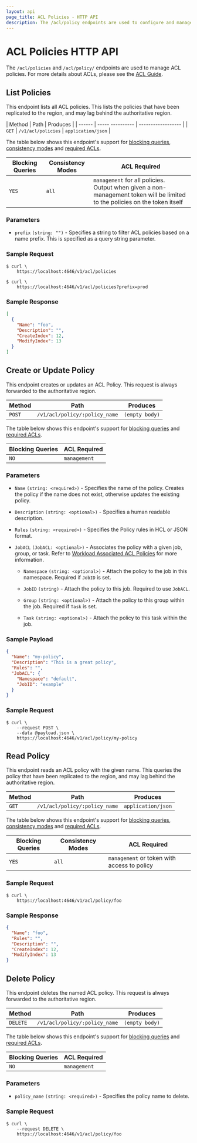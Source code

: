 ```yaml
---
layout: api
page_title: ACL Policies - HTTP API
description: The /acl/policy endpoints are used to configure and manage ACL policies.
---
```


# ACL Policies HTTP API

The `/acl/policies` and `/acl/policy/` endpoints are used to manage ACL policies.
For more details about ACLs, please see the [ACL Guide](/nomad/tutorials/access-control).

## List Policies

This endpoint lists all ACL policies. This lists the policies that have been replicated
to the region, and may lag behind the authoritative region.

| Method | Path               | Produces           |
| ------ | -----   ---------- | ------------------ |
| `GET`  | `/v1/acl/policies` | `application/json` |

The table below shows this endpoint's support for
[blocking queries](/nomad/api-docs#blocking-queries), [consistency modes](/nomad/api-docs#consistency-modes) and
[required ACLs](/nomad/api-docs#acls).

| Blocking Queries | Consistency Modes | ACL Required                                                                                                                     |
| ---------------- | ----------------- | -------------------------------------------------------------------------------------------------------------------------------- |
| `YES`            | `all`             | `management` for all policies.<br />Output when given a non-management token will be limited to the policies on the token itself |

### Parameters

- `prefix` `(string: "")` - Specifies a string to filter ACL policies based on
  a name prefix. This is specified as a query string parameter.

### Sample Request

```shell-session
$ curl \
    https://localhost:4646/v1/acl/policies
```

```shell-session
$ curl \
    https://localhost:4646/v1/acl/policies?prefix=prod
```

### Sample Response

```json
[
  {
    "Name": "foo",
    "Description": "",
    "CreateIndex": 12,
    "ModifyIndex": 13
  }
]
```

## Create or Update Policy

This endpoint creates or updates an ACL Policy. This request is always forwarded to the
authoritative region.

| Method | Path                          | Produces       |
| ------ | ----------------------------- | -------------- |
| `POST` | `/v1/acl/policy/:policy_name` | `(empty body)` |

The table below shows this endpoint's support for
[blocking queries](/nomad/api-docs#blocking-queries) and
[required ACLs](/nomad/api-docs#acls).

| Blocking Queries | ACL Required |
| ---------------- | ------------ |
| `NO`             | `management` |

### Parameters

- `Name` `(string: <required>)` - Specifies the name of the policy.
  Creates the policy if the name does not exist, otherwise updates the existing policy.

- `Description` `(string: <optional>)` - Specifies a human readable description.

- `Rules` `(string: <required>)` - Specifies the Policy rules in HCL or JSON format.

- `JobACL` `(JobACL: <optional>)` - Associates the policy with a given job,
  group, or task. Refer to [Workload Associated ACL
  Policies][concepts_workload_identity_acl] for more information.

  - `Namespace` `(string: <optional>)` - Attach the policy to the job in this
    namespace.  Required if `JobID` is set.

  - `JobID` `(string)` - Attach the policy to this job. Required to use `JobACL`.

  - `Group` `(string: <optional>)` - Attach the policy to this group within the
    job.  Required if `Task` is set.

  - `Task` `(string: <optional>)` - Attach the policy to this task within the job.

### Sample Payload

```json
{
  "Name": "my-policy",
  "Description": "This is a great policy",
  "Rules": "",
  "JobACL": {
    "Namespace": "default",
    "JobID": "example"
  }
}
```

### Sample Request

```shell-session
$ curl \
    --request POST \
    --data @payload.json \
    https://localhost:4646/v1/acl/policy/my-policy
```

## Read Policy

This endpoint reads an ACL policy with the given name. This queries the policy that have been
replicated to the region, and may lag behind the authoritative region.

| Method | Path                          | Produces           |
| ------ | ----------------------------- | ------------------ |
| `GET`  | `/v1/acl/policy/:policy_name` | `application/json` |

The table below shows this endpoint's support for
[blocking queries](/nomad/api-docs#blocking-queries), [consistency modes](/nomad/api-docs#consistency-modes) and
[required ACLs](/nomad/api-docs#acls).

| Blocking Queries | Consistency Modes | ACL Required                                |
| ---------------- | ----------------- | ------------------------------------------- |
| `YES`            | `all`             | `management` or token with access to policy |

### Sample Request

```shell-session
$ curl \
    https://localhost:4646/v1/acl/policy/foo
```

### Sample Response

```json
{
  "Name": "foo",
  "Rules": "",
  "Description": "",
  "CreateIndex": 12,
  "ModifyIndex": 13
}
```

## Delete Policy

This endpoint deletes the named ACL policy. This request is always forwarded to the
authoritative region.

| Method   | Path                          | Produces       |
| -------- | ----------------------------- | -------------- |
| `DELETE` | `/v1/acl/policy/:policy_name` | `(empty body)` |

The table below shows this endpoint's support for
[blocking queries](/nomad/api-docs#blocking-queries) and
[required ACLs](/nomad/api-docs#acls).

| Blocking Queries | ACL Required |
| ---------------- | ------------ |
| `NO`             | `management` |

### Parameters

- `policy_name` `(string: <required>)` - Specifies the policy name to delete.

### Sample Request

```shell-session
$ curl \
    --request DELETE \
    https://localhost:4646/v1/acl/policy/foo
```

[concepts_workload_identity_acl]: /nomad/docs/concepts/workload-identity#workload-associated-acl-policies
